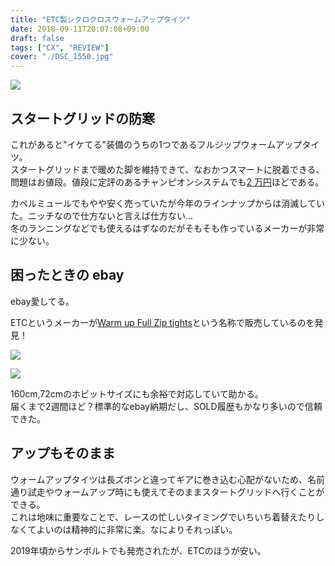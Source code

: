 ---
title: "ETC製シクロクロスウォームアップタイツ"
date: 2018-09-11T20:07:08+09:00
draft: false
tags: ["CX", "REVIEW"]
cover: "./DSC_1550.jpg"
---

![ ](./DSC_1550.jpg)

## スタートグリッドの防寒

これがあると"イケてる"装備のうちの1つであるフルジップウォームアップタイツ。  
スタートグリッドまで暖めた脚を維持できて、なおかつスマートに脱着できる、問題はお値段。値段に定評のあるチャンピオンシステムでも[2 万円](https://champ-sys.jp/collections/%E3%82%BF%E3%82%A4%E3%83%84-%E3%83%8B%E3%83%83%E3%82%AB%E3%83%BC/products/%E3%82%B7%E3%82%AF%E3%83%AD%E3%82%AF%E3%83%AD%E3%82%B9%E3%82%A6%E3%82%A9%E3%83%BC%E3%83%A0%E3%82%A2%E3%83%83%E3%83%97%E3%83%91%E3%83%B3%E3%83%84)ほどである。

カペルミュールでもやや安く売っていたが今年のラインナップからは消滅していた。ニッチなので仕方ないと言えば仕方ない…  
冬のランニングなどでも使えるはずなのだがそもそも作っているメーカーが非常に少ない。

## 困ったときの ebay

ebay愛してる。

ETCというメーカーが[Warm up Full Zip tights](https://www.ebay.com/sch/177854/i.html?_from=R40&_nkw=ETC+tights&_sop=15)という名称で販売しているのを発見！

![ ](./s-l1600.jpg)

![ ](./s-l1600_2.jpg)

160cm,72cmのホビットサイズにも余裕で対応していて助かる。  
届くまで2週間ほど？標準的なebay納期だし、SOLD履歴もかなり多いので信頼できた。

## アップもそのまま

ウォームアップタイツは長ズボンと違ってギアに巻き込む心配がないため、名前通り試走やウォームアップ時にも使えてそのままスタートグリッドへ行くことができる。  
これは地味に重要なことで、レースの忙しいタイミングでいちいち着替えたりしなくてよいのは精神的に非常に楽。なによりそれっぽい。

2019年頃からサンボルトでも発売されたが、ETCのほうが安い。

<LinkBox url="https://www.ebay.com/itm/265294065190" />
